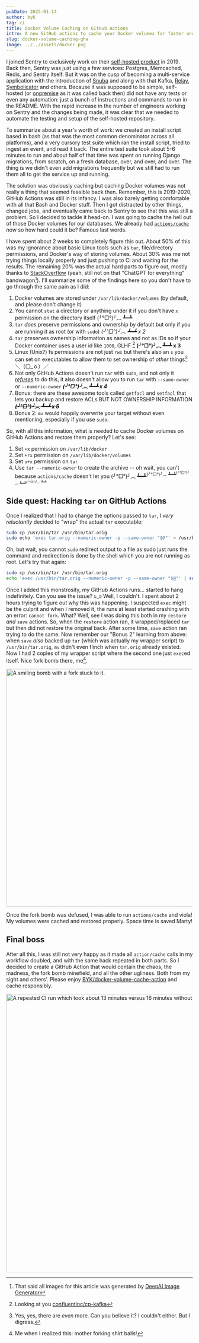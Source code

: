 ```yaml
---
pubDate: 2025-01-14
author: byk
tag: ci
title: Docker Volume Caching on GitHub Actions
intro: A new GitHub actions to cache your Docker volumes for faster and cheaper builds.
slug: docker-volume-caching-gha
image: ../../assets/docker.png
---
```



I joined Sentry to exclusively work on their [self-hosted product](https://github.com/getsentry/self-hosted) in 2019. Back then, Sentry was just using a few services:
Postgres, Memcached, Redis, and Sentry itself. But it was on the cusp of becoming a multi-service application with the introduction of [Snuba](https://github.com/getsentry/snuba)
and along with that Kafka, [Relay](https://github.com/getsentry/relay), [Symbolicator](https://github.com/getsentry/symbolicator) and others. Because it was supposed to be simple,
self-hosted (or [onpremise](https://github.com/getsentry/onpremise/) as it was called back then) did not have any tests or even any automation: just a bunch of instructions and
commands to run in the README. With the rapid increase in the number of engineers working on Sentry and the changes being made, it was clear that we needed to automate the testing
and setup of the self-hosted repository.

To summarize about a year's worth of work: we created an install script based in bash (as that was the most common denominator across all platforms), and a very cursory test suite
which ran the install script, tried to ingest an event, and read it back. The entire test suite took about 5-6 minutes to run and about half of that time was spent on running
Django migrations, from scratch, on a fresh database, over, and over, and over. The thing is we didn't even add migrations frequently but we still had to run them all to get the
service up and running.

The solution was obviously caching but caching Docker volumes was not really a thing that seemed feasible back then. Remember, this is 2019-2020, GitHub Actions was still in its infancy.
I was also barely getting comfortable with all that Bash and Docker stuff. Then I got distracted by other things, changed jobs, and eventually came back to Sentry to see that this was
still a problem. So I decided to tackle it head-on. I was going to cache the hell out of those Docker volumes for our databases.
We already had [`actions/cache`](https://github.com/actions/cache/) now so how hard could it be? Famous last words.

I have spent about 2 weeks to completely figure this out. About 50% of this was my ignorance about basic Linux tools such as `tar`, file/directory permissions, and Docker's
way of storing volumes. About 30% was me not trying things locally properly and just pushing to CI and waiting for the results. The remaining 20% was the actual hard parts to figure
out, mostly thanks to [StackOverflow](https://stackoverflow.com/) (yeah, still not on that "ChatGPT for everything" bandwagon[^1]). I'll summarize some of the findings here so you don't
have to go through the same pain as I did:

1. Docker volumes are stored under `/var/lib/docker/volumes` (by default, and please don't change it)
1. You cannot `stat` a directory or anything under it if you don't have `x` permission on the directory itself (╯°□°)╯︵ ┻━┻
1. `tar` _does_ preserve permissions and ownership by default but only if you are running it as root (or with `sudo`) _(╯°□°)╯︵ ┻━┻ x 2_
1. `tar` preserves ownership information as names and not as IDs so if your Docker container uses a user id like `1000`, GLHF [^2] **(╯°□°)╯︵ ┻━┻ x 3**
1. Linux (Unix?) fs permissions are not just `rwx` but there's also an `s` you can set on executables to allow them to set ownership of _other_ things[^3] ＼（〇_ｏ）／
1. Not only GitHub Actions doesn't run `tar` with `sudo`, and not only it [_refuses_](https://github.com/actions/toolkit/issues/946) to do this, it also doesn't allow you to run `tar` with `--same-owner` or `--numeric-owner` **_(╯°□°)╯︵ ┻━┻ x 4_**
1. Bonus: there are these awesome tools called `getfacl` and `setfacl` that lets you backup and restore ACLs BUT NOT OWNERSHIP INFORMATION ~~**_(╯°□°)╯︵ ┻━┻ x 5_**~~
1. Bonus 2: `mv` would happily overwrite your target without even mentioning, especially if you use `sudo`.

So, with all this information, what is needed to cache Docker volumes on GitHub Actions and restore them properly? Let's see:

1. Set `+x` permission on `/var/lib/docker`
1. Set `+rx` permission on `/var/lib/docker/volumes`
1. Set `u+x` permission on `tar`
1. Use `tar --numeric-owner` to create the archive -- oh wait, you can't because `actions/cache` doesn't let you (╯°□°)╯︵ ┻━┻<sup>(╯°□°)╯︵ ┻━┻<sup>(╯°□°)╯︵ ┻━┻<sup>(╯°□°)╯︵ ┻━┻</sup></sup></sup>

## Side quest: Hacking `tar` on GitHub Actions

Once I realized that I had to change the options passed to `tar`, I _very reluctantly_ decided to "wrap" the actual `tar` executable:

```bash
sudo cp /usr/bin/tar /usr/bin/tar.orig
sudo echo 'exec tar.orig --numeric-owner -p --same-owner "$@"' > /usr/bin/tar
```

Oh, but wait, you cannot `sudo` redirect output to a file as sudo just runs the command and redirection is done by the shell which you are not running as root. Let's try that again:

```bash
sudo cp /usr/bin/tar /usr/bin/tar.orig
echo 'exec /usr/bin/tar.orig --numeric-owner -p --same-owner "$@"' | sudo tee /usr/bin/tar > /dev/null
```

Once I added this monstrosity, my GitHub Actions runs... started to hang indefinitely. Can you see the issue? ಠಿ_ಠ
Well, I couldn't. I spent about 2 hours trying to figure out why this was happening. I suspected `exec` might be the culprit and when I removed it, the runs at least started crashing with an error: `cannot fork`. What?
Well, see I was doing this both in my `restore` _and_ `save` actions. So, when the `restore` action ran, it wrapped/replaced `tar` but then did not restore the original back. After some time, `save` action ran trying to
do the same. Now remember our "Bonus 2" learning from above: when `save` _also_ backed up `tar` (which was actually my wrapper script) to `/usr/bin/tar.orig`, `mv` didn't even flinch when `tar.orig` already existed. Now
I had 2 copies of my wrapper script where the second one just `exec`ed itself. Nice fork bomb there, me[^4].

<Image
    src={forkBomb}
    class="dark:invert"
    width="640"
    alt="A smiling bomb with a fork stuck to it."
  />

Once the fork bomb was defused, I was able to run `actions/cache` and viola! My volumes were cached and restored properly. Space time is saved Marty!

## Final boss

After all this, I was still not very happy as it made all `action/cache` calls in my workflow doubled, and with the same hack repeated in both parts. So I decided to create a GitHub Action that would contain the chaos, the
madness, the fork bomb minefield, and all the other ugliness. Both from my sight and others'. Please enjoy [BYK/docker-volume-cache-action](https://github.com/BYK/docker-volume-cache-action) and cache responsibly.

<Image
    src={ciMinutesSaved}
    width="750"
    alt="A repeated CI run which took about 13 minutes versus 16 minutes without the cache."
  />

[^1]: That said all images for this article was generated by [DeepAI Image Generator](https://deepai.org/machine-learning-model/text2img)
[^2]: Looking at you [confluentinc/cp-kafka](https://hub.docker.com/r/confluentinc/cp-kafka)
[^3]: Yes, yes, there are _even_ more. Can you believe it? I couldn't either. But I digress.
[^4]: Me when I realized this: mother forking shirt balls!
